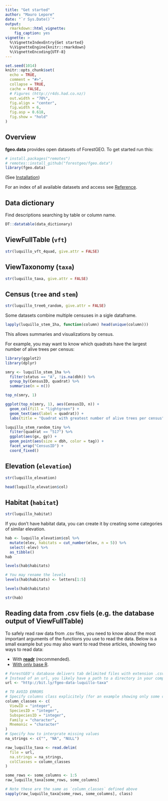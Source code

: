 ```yaml
---
title: "Get started"
author: "Mauro Lepore"
date: "`r Sys.Date()`"
output:
  rmarkdown::html_vignette:
    fig_caption: yes
vignette: >
  %\VignetteIndexEntry{Get started}
  %\VignetteEngine{knitr::rmarkdown}
  %\VignetteEncoding{UTF-8}
---
```


```r
set.seed(1014)
knitr::opts_chunk$set(
  echo = TRUE,
  comment = "#>",
  collapse = TRUE,
  cache = FALSE,
  # Figures (http://r4ds.had.co.nz/)
  out.width = "70%",
  fig.align = "center",
  fig.width = 6,
  fig.asp = 0.618,
  fig.show = "hold"
)
```

## Overview

__fgeo.data__ provides open datasets of ForestGEO. To get started run this:

```r
# install.packages("remotes")
# remotes::install_github("forestgeo/fgeo.data")
library(fgeo.data)
```

(See [Installation](https://forestgeo.github.io/fgeo.data/index.html#installation))

For an index of all available datasets and access see [Reference](https://forestgeo.github.io/fgeo.data/reference/index.html).

## Data dictionary

Find descriptions searching by table or column name.

```r
DT::datatable(data_dictionary)
```

## ViewFullTable (`vft`)

```r
str(luquillo_vft_4quad, give.attr = FALSE)
```

## ViewTaxonomy (`taxa`)

```r
str(luquillo_taxa, give.attr = FALSE)
```

## Census (`tree` and `stem`)

```r
str(luquillo_tree6_random, give.attr = FALSE)
```

Some datasets combine multiple censuses in a sigle dataframe.

```r
lapply(luquillo_stem_1ha, function(column) head(unique(column)))
```
This allows summaries and visualizations by census. 

For example, you may want to know which quadrats have the largest number of alive trees per census:

```r
library(ggplot2)
library(dplyr)

smry <- luquillo_stem_1ha %>% 
  filter(status == "A", !is.na(dbh)) %>% 
  group_by(CensusID, quadrat) %>% 
  summarise(n = n())

top_n(smry, 1)
```

```r
ggplot(top_n(smry, 1), aes(CensusID, n)) + 
  geom_col(fill = "lightgreen") +
  geom_text(aes(label = quadrat)) +
  labs(title = "Quadrat with greatest number of alive trees per census")
```

```r
luquillo_stem_random_tiny %>% 
  filter(quadrat == "517") %>% 
  ggplot(aes(gx, gy)) + 
  geom_point(aes(size = dbh, color = tag)) +
  facet_wrap("CensusID") +
  coord_fixed()
```

## Elevation (`elevation`)

```r
str(luquillo_elevation)

head(luquillo_elevation$col)
```

## Habitat (`habitat`)

```r
str(luquillo_habitat)
```

If you don't have habitat data, you can create it by creating some categories of similar elevation.

```r
hab <- luquillo_elevation$col %>%
  mutate(elev, habitats = cut_number(elev, n = 5)) %>%
  select(-elev) %>% 
  as_tibble()
hab

levels(hab$habitats)

# You may rename the levels
levels(hab$habitats) <- letters[1:5]

levels(hab$habitats)

str(hab)
```



## Reading data from .csv fiels (e.g. the database output of ViewFullTable)

To safely read raw data from .csv files, you need to know about the most important arguments of the functions you use to read the data. Below is a small example but you may also want to read these articles, showing two ways to read data:

* With [__readr__](https://fgeo.netlify.com/2018/03/13/2018-03-13-import-dataset/) (recommended).
* [With only base R](https://fgeo.netlify.com/2018/03/15/2018-03-15-how-to-read-data-safely-with-only-base-r/).

```r
# ForestGEO's database delivers tab delimited files with extension .csv.
# Instead of an url, you likely have a path to a directory in your computer.
url <- "http://bit.ly/fgeo-data-luquillo-taxa"

# TO AVOID ERRORS
# Specify columns class explicitely (for an example showing only some columns)
column_classes <- c(
  ViewID = "integer", 
  SpeciesID = "integer", 
  SubspeciesID = "integer", 
  Family = "character", 
  Mnemonic = "character"
)
# Specify how to interprate missing values
na_strings <- c("", "NA", "NULL")

raw_luquillo_taxa <- read.delim(
  file = url, 
  na.strings = na_strings, 
  colClasses = column_classes
)

some_rows <- some_columns <- 1:5
raw_luquillo_taxa[some_rows, some_columns]

# Note these are the same as `column_classes` defined above
sapply(raw_luquillo_taxa[some_rows, some_columns], class)
```
